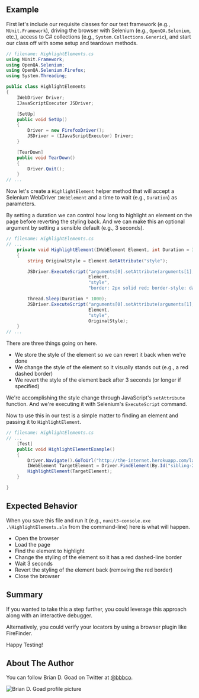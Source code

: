 ## Example

First let's include our requisite classes for our test framework (e.g., `NUnit.Framework`), driving the browser with Selenium (e.g., `OpenQA.Selenium`, etc.), access to C# collections (e.g., `System.Collections.Generic`), and start our class off with some setup and teardown methods.

```csharp
// filename: HighlightElements.cs
using NUnit.Framework;
using OpenQA.Selenium;
using OpenQA.Selenium.Firefox;
using System.Threading;

public class HighlightElements
{
    IWebDriver Driver;
    IJavaScriptExecutor JSDriver;

    [SetUp]
    public void SetUp()
    {
        Driver = new FirefoxDriver();
        JSDriver = (IJavaScriptExecutor) Driver;
    }

    [TearDown]
    public void TearDown()
    {
        Driver.Quit();
    }
// ...
```

Now let's create a `HighlightElement` helper method that will accept a Selenium WebDriver `IWebElement` and a time to wait (e.g., `Duration`) as parameters.

By setting a duration we can control how long to highlight an element on the page before reverting the styling back. And we can make this an optional argument by setting a sensible default (e.g., 3 seconds).

```csharp
// filename: HighlightElements.cs
// ...
    private void HighlightElement(IWebElement Element, int Duration = 3)
    {
        string OriginalStyle = Element.GetAttribute("style");

        JSDriver.ExecuteScript("arguments[0].setAttribute(arguments[1], arguments[2])",
                               Element,
                               "style",
                               "border: 2px solid red; border-style: dashed;");

        Thread.Sleep(Duration * 1000);
        JSDriver.ExecuteScript("arguments[0].setAttribute(arguments[1], arguments[2])",
                               Element,
                               "style",
                               OriginalStyle);
    }
// ...
```

There are three things going on here.

- We store the style of the element so we can revert it back when we're done
- We change the style of the element so it visually stands out (e.g., a red dashed border)
- We revert the style of the element back after 3 seconds (or longer if specified)

We're accomplishing the style change through JavaScript's `setAttribute` function. And we're executing it with Selenium's `ExecuteScript` command.

Now to use this in our test is a simple matter to finding an element and passing it to `HighlightElement`.

```csharp
// filename: HighlightElements.cs
// ...
    [Test]
    public void HighlightElementExample()
    {
        Driver.Navigate().GoToUrl("http://the-internet.herokuapp.com/large");
        IWebElement TargetElement = Driver.FindElement(By.Id("sibling-2.3"));
        HighlightElement(TargetElement);
    }

}
```

## Expected Behavior

When you save this file and run it (e.g., `nunit3-console.exe .\HighlightElements.sln` from the command-line) here is what will happen.

- Open the browser
- Load the page
- Find the element to highlight
- Change the styling of the element so it has a red dashed-line border
- Wait 3 seconds
- Revert the styling of the element back (removing the red border)
- Close the browser

## Summary

If you wanted to take this a step further, you could leverage this approach along with an interactive debugger.

Alternatively, you could verify your locators by using a browser plugin like FireFinder.

Happy Testing!

## About The Author

You can follow Brian D. Goad on Twitter at [@bbbco](https://twitter.com/bbbco).

![Brian D. Goad profile picture](/img/authors/brian-goad.jpeg#author-img 'a title')

